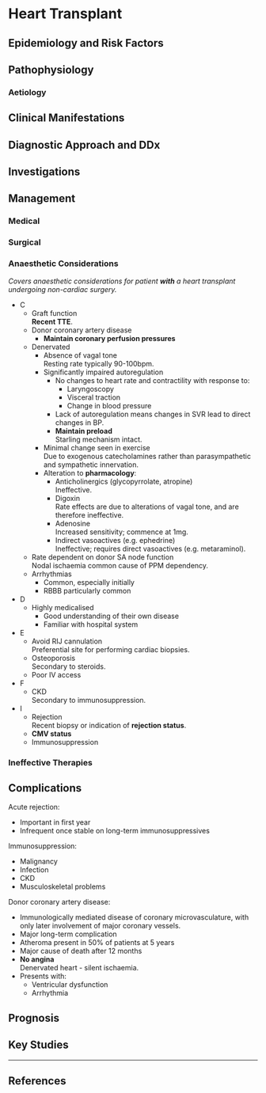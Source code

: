 # Heart Transplant


## Epidemiology and Risk Factors

## Pathophysiology

### Aetiology

## Clinical Manifestations

## Diagnostic Approach and DDx

## Investigations

## Management

### Medical

### Surgical

### Anaesthetic Considerations

*Covers anaesthetic considerations for patient **with** a heart transplant undergoing non-cardiac surgery.*



* C
	* Graft function  
	**Recent TTE**.
	* Donor coronary artery disease
		* **Maintain coronary perfusion pressures**
	* Denervated
		* Absence of vagal tone  
		Resting rate typically 90-100bpm.
		* Significantly impaired autoregulation  
			* No changes to heart rate and contractility with response to:
				* Laryngoscopy
				* Visceral traction
				* Change in blood pressure  
			* Lack of autoregulation means changes in SVR lead to direct changes in BP.
			* **Maintain preload**  
			Starling mechanism intact.
		* Minimal change seen in exercise  
		Due to exogenous catecholamines rather than parasympathetic and sympathetic innervation.
		* Alteration to **pharmacology**:
			* Anticholinergics (glycopyrrolate, atropine)  
			Ineffective.
			* Digoxin  
			Rate effects are due to alterations of vagal tone, and are therefore ineffective.
			* Adenosine  
			Increased sensitivity; commence at 1mg.
			* Indirect vasoactives (e.g. ephedrine)  
			Ineffective; requires direct vasoactives (e.g. metaraminol).
	* Rate dependent on donor SA node function  
	Nodal ischaemia common cause of PPM dependency.
	* Arrhythmias
		* Common, especially initially
		* RBBB particularly common
* D
	* Highly medicalised
		* Good understanding of their own disease
		* Familiar with hospital system
* E
	* Avoid RIJ cannulation  
	Preferential site for performing cardiac biopsies.
	* Osteoporosis  
	Secondary to steroids.
	* Poor IV access
* F
	* CKD  
	Secondary to immunosuppression.
* I
	* Rejection  
	Recent biopsy or indication of **rejection status**.
	* **CMV status**
	* Immunosuppression  


### Ineffective Therapies

## Complications

Acute rejection:

* Important in first year
* Infrequent once stable on long-term immunosuppressives


Immunosuppression:

* Malignancy
* Infection
* CKD
* Musculoskeletal problems

Donor coronary artery disease:

* Immunologically mediated disease of coronary microvasculature, with only later involvement of major coronary vessels.
* Major long-term complication
* Atheroma present in 50% of patients at 5 years
* Major cause of death after 12 months
* **No angina**  
Denervated heart - silent ischaemia.
* Presents with:
	* Ventricular dysfunction
	* Arrhythmia

## Prognosis

## Key Studies


---

## References

